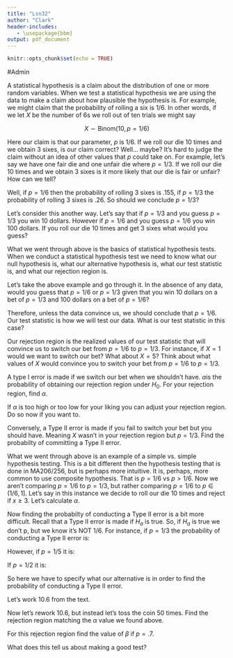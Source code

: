 ```yaml
---
title: "Lsn32"
author: "Clark"
header-includes:
   - \usepackage{bbm}
output: pdf_document
---
```


```r
knitr::opts_chunk$set(echo = TRUE)
```

#Admin

A statistical hypothesis is a claim about the distribution of one or more random variables.  When we test a statistical hypothesis we are using the data to make a claim about how plausible the hypothesis is.  For example, we might claim that the probability of rolling a six is 1/6.  In other words, if we let $X$ be the number of 6s we roll out of ten trials we might say

$$X\sim \mbox{Binom}(10,p=1/6)$$

Here our claim is that our parameter, $p$ is 1/6.  If we roll our die 10 times and we obtain 3 sixes, is our claim correct?  Well... maybe?  It's hard to judge the claim without an idea of other values that $p$ could take on.  For example, let's say we have one fair die and one unfair die where $p=1/3$.  If we roll our die 10 times and we obtain 3 sixes is it more likely that our die is fair or unfair?  How can we tell?

Well, if $p=1/6$ then the probability of rolling 3 sixes is .155, if $p=1/3$ the probability of rolling 3 sixes is .26.  So should we conclude $p=1/3$?

Let's consider this another way.  Let's say that if $p=1/3$ and you guess $p=1/3$ you win 10 dollars.  However if $p=1/6$ and you guess $p=1/6$ you win 100 dollars.  If you roll our die 10 times and get 3 sixes what would you guess?


\vspace{3.in}

What we went through above is the basics of statistical hypothesis tests.  When we conduct a statistical hypothesis test we need to know what our null hypothesis is, what our alternative hypothesis is, what our test statistic is, and what our rejection region is.

Let's take the above example and go through it.  In the absence of any data, would you guess that $p=1/6$ or $p=1/3$ given that you win 10 dollars on a bet of $p=1/3$ and 100 dollars on a bet of $p=1/6$?

\vspace{1.in}

Therefore, unless the data convince us, we should conclude that $p=1/6$.  Our test statistic is how we will test our data.  What is our test statistic in this case?

\vspace{1.in}

Our rejection region is the realized values of our test statistic that will convince us to switch our bet from $p=1/6$ to $p=1/3$.  For instance, if $X=1$ would we want to switch our bet?  What about $X=5$?  Think about what values of $X$ would convince you to switch your bet from $p=1/6$ to $p=1/3$.

\vspace{2.in}

A type I error is made if we switch our bet when we shouldn't have.  $\alpha$is the probability of obtaining our rejection region under $H_0$.  For your rejection region, find $\alpha$.

\vspace{1.in}

If $\alpha$ is too high or too low for your liking you can adjust your rejection region.  Do so now if you want to.

\vspace{1.in}

Conversely, a Type II error is made if you fail to switch your bet but you should have.  Meaning $X$ wasn't in your rejection region but $p=1/3$.  Find the probabilty of committing a Type II error.

\vspace{2.in}

What we went through above is an example of a simple vs. simple hypothesis testing.  This is a bit different then the hypothesis testing that is done in MA206/256, but is perhaps more intuitive.  It is, perhaps, more common to use composite hypothesis.  That is $p = 1/6$ vs $p>1/6$.  Now we aren't comparing $p=1/6$ to $p=1/3$, but rather comparing $p=1/6$ to $p \in (1/6,1]$.  Let's say in this instance we decide to roll our die 10 times and reject if $x \geq 3$.  Let's calculate $\alpha$.


\vspace{2.in}

Now finding the probabilty of conducting a Type II error is a bit more difficult.  Recall that a Type II error is made if $H_a$ is true.  So, if $H_a$ is true we don't  \textit{know} p, but we know it's NOT 1/6.  For instance, if $p=1/3$ the probability of conducting a Type II error is:

\vspace{2.in}

However, if $p=1/5$ it is:

\vspace{2.in}

If $p=1/2$ it is:

\vspace{2.in}

So here we have to specify what our alternative is in order to find the probability of conducting a Type II error.  

Let's work 10.6 from the text.

\vspace{2.in}

Now let's rework 10.6, but instead let's toss the coin 50 times.  Find the rejection region matching the $\alpha$ value we found above.  

\vspace{1.in}

For this rejection region find the value of $\beta$ if $p=.7$.

\vspace{1.in}

What does this tell us about making a good test?